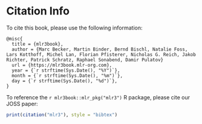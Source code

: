 # Citation Info

To cite this book, please use the following information:

<!-- FIXME: make dynamic after https://github.com/quarto-dev/quarto-cli/discussions/1072 -->
```
@misc{
  title = {mlr3book},
  author = {Marc Becker, Martin Binder, Bernd Bischl, Natalie Foss, Lars Kotthoff, Michel Lan, Florian Pfisterer, Nicholas G. Reich, Jakob Richter, Patrick Schratz, Raphael Sonabend, Damir Pulatov}
  url = {https://mlr3book.mlr-org.com},
  year = {`r strftime(Sys.Date(), "%Y")`},
  month = {`r strftime(Sys.Date(), "%m")`},
  day = {`r strftime(Sys.Date(), "%d")`},
}
```

To reference the `r mlr3book::mlr_pkg("mlr3")` R package, please cite our JOSS paper:

```r
print(citation("mlr3"), style = "bibtex")
```
